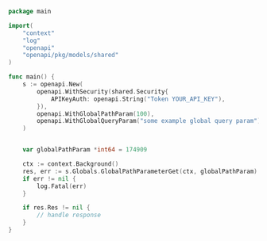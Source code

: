 ```go showLineNumbers copy filename="Global Path Parameter Get usage example"
package main

import(
	"context"
	"log"
	"openapi"
	"openapi/pkg/models/shared"
)

func main() {
    s := openapi.New(
        openapi.WithSecurity(shared.Security{
            APIKeyAuth: openapi.String("Token YOUR_API_KEY"),
        }),
        openapi.WithGlobalPathParam(100),
        openapi.WithGlobalQueryParam("some example global query param"),
    )


    var globalPathParam *int64 = 174909

    ctx := context.Background()
    res, err := s.Globals.GlobalPathParameterGet(ctx, globalPathParam)
    if err != nil {
        log.Fatal(err)
    }

    if res.Res != nil {
        // handle response
    }
}
```
